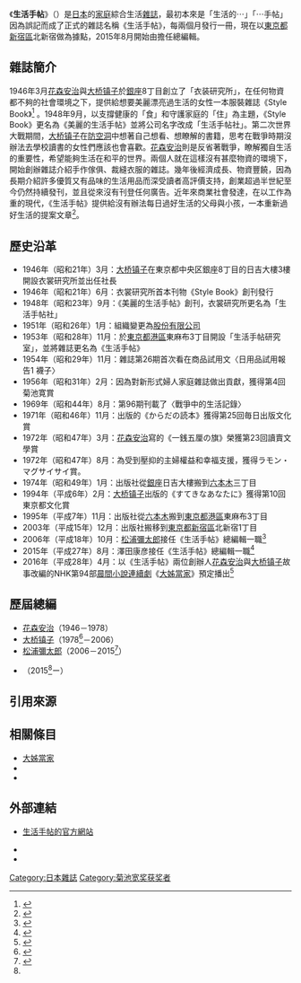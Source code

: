 {{Infobox Magazine
| 名稱      = 生活手帖
| 英文名    = 暮しの手帖
| 標誌      = 
| 標誌大小  =
| 圖像      = Kurashi_techo_01.jpg 
| 圖像大小  = 
| 圖像說明  =1948年《生活手帖》創刊第1期封面
| 主編      = 澤田康彦
| 編輯      = 
| 編輯者    = 
| 類別      = [[生活|生活]]、[[家庭|家庭]]、[[服裝|服裝]]
| 發行周期  = 
| 發行量    = 185,000<ref>{{Cite web |url = http://www.j-magazine.or.jp/data_002/w3.html |title = JMPAマガジンデータ : 女性 ライフカルチャー |author =  |date =  |publisher = 日本雑誌協会 |language = ja |accessdate = 2016年1月6日 |quote =  |archive-date = 2019年7月29日 |archive-url = https://web.archive.org/web/20190729040409/https://www.j-magazine.or.jp/data_002/w3.html |dead-url = no }}</ref>（2014）
| 創辦人    = [[花森安治|花森安治]]、[[大桥镇子|大桥镇子]]
| 出版者    = 阪東宗文（社長）
| 實際發行量= 
| 滯銷量    = 
| 總發行量  = 
| 創刊日期  = 1948年9月
| 首發日期  = 
| 最後發行日期  = 
| 公司      = 生活手帖股份有限公司
| 創刊地區  = {{JPN}}
| 總部所在地= {{JPN}}[[東京都|東京都]][[新宿區|新宿區]]北新宿1-35-20
| 語言      = 日語
| 網站      = http://kurashi-no-techo.co.jp
| issn      = 
| oclc           = 
}}
《'''生活手帖'''》（{{jpn|j=暮しの手帖|hg=くらしのてちょう|rm=Kurashi no Techo|f=h}}）是[[日本|日本]]的[[家庭|家庭]]綜合生活[[雜誌|雜誌]]，最初本來是「生活的⋯」「⋯手帖」因為誤記而成了正式的雜誌名稱《生活手帖》{{需要解释}}，每兩個月發行一冊，現在以[[東京都|東京都]][[新宿區|新宿區]]北新宿做為據點，2015年8月開始由{{link-jp|澤田康彦|澤田康彦}}擔任總編輯。

==雜誌簡介==
1946年3月[[花森安治|花森安治]]與[[大桥镇子|大桥镇子]]於[[銀座|銀座]]8丁目創立了「衣装研究所」，在{{link-jp|戰後|戦後}}任何物資都不夠的社會環境之下，提供給想要美麗漂亮過生活的女性一本服裝雜誌《Style Book》<ref>{{Cite web |url = http://www.douban.com/group/topic/14735088/ |title = 林怡芬，生活手帖 |author = 2ya |date = 2010年10月11日 |publisher = 豆瓣 |language = zh-cn |accessdate = 2016年1月6日 |quote = 二战刚结束时的日本一片萧条，除了已成焦土的长崎和广岛，东京在经历了美军的地毯式轰炸后，昔日的繁华与时尚也荡然无存。钻过防空壕的两位年轻人——花森安治与大桥镇子，有感于数年以来日本国民生活品质的崩坏，在东京中央区银座创办服装研究所及《Style Book》杂志（后一度更名为《美丽的生活手帖》，最终定名为《生活手帖》），旨在提升普通日本人的生活质量和审美情趣。时为二战结束翌年，1946年。 |archive-date = 2016年3月9日 |archive-url = https://web.archive.org/web/20160309231339/https://www.douban.com/group/topic/14735088/ |dead-url = no }}</ref>
。1948年9月，以支撐健康的「食」和守護家庭的「住」為主題，《Style Book》更名為《美麗的生活手帖》並將公司名字改成「生活手帖社」。第二次世界大戰期間，[[大桥镇子|大桥镇子]]在[[防空洞|防空洞]]中想著自己想看、想瞭解的書籍，思考在戰爭時期沒辦法去學校讀書的女性們應該也會喜歡。[[花森安治|花森安治]]則是反省著戰爭，瞭解獨自生活的重要性，希望能夠生活在和平的世界。兩個人就在這樣沒有甚麼物資的環境下，開始創辦雜誌介紹手作傢俱、裁縫衣服的雜誌。幾年後經濟成長、物資豐饒，因為長期介紹許多優質又有品味的生活用品而深受讀者高評價支持，創業超過半世紀至今仍然持續發刊，並且從來沒有刊登任何廣告。近年來商業社會發達，在以工作為重的現代，《生活手帖》提供給沒有辦法每日過好生活的父母與小孩，一本重新過好生活的提案文章<ref>{{Cite web |url = https://www.facebook.com/MagAddiction/photos/pb.248045935317368.-2207520000.1452035404./450918428363450/?type=3&theater |title = 《暮しの手帖》12/1月號 |author = 許哲寧 |date = 2013年12月25日 |publisher = 雜誌上癮俱樂部 |language = zh-tw |accessdate = 查閱日期 |quote =《#暮しの手帖》12/1月號，封面是雪地裡的溫暖柴火，內容有秘傳日式漢堡排、適合冬季的果醬、洋服收納術⋯⋯。}}</ref>。

==歷史沿革==
*1946年（昭和21年）3月：[[大桥镇子|大桥镇子]]在東京都中央区銀座8丁目的日吉大樓3樓開設衣裳研究所並出任社長
*1946年（昭和21年）6月：衣裳研究所首本刊物《Style Book》創刊發行
*1948年（昭和23年）9月：《美麗的生活手帖》創刊，衣裳研究所更名為「生活手帖社」
*1951年（昭和26年）1月：組織變更為[[股份有限公司|股份有限公司]]
*1953年（昭和28年）11月：於[[東京都|東京都]][[港區_(東京都)|港區]]東麻布3丁目開設「生活手帖研究室」，並將雜誌更名為《生活手帖》
*1954年（昭和29年）11月：雜誌第26期首次看在商品試用文〈日用品試用報告1 襪子〉
*1956年（昭和31年）2月：因為對新形式婦人家庭雜誌做出貢獻，獲得第4回菊池寛賞
*1969年（昭和44年）8月：第96期刊載了〈戰爭中的生活記錄〉
*1971年（昭和46年）11月：出版的《からだの読本》獲得第25回毎日出版文化賞
*1972年（昭和47年）3月：[[花森安治|花森安治]]寫的《一銭五厘の旗》榮獲第23回讀賣文學賞
*1972年（昭和47年）8月：為受到壓抑的主婦權益和幸福支援，{{link-jp|花森安治|花森安治}}獲得ラモン・マグサイサイ賞。
*1974年（昭和49年）1月：出版社從[[銀座|銀座]]日吉大樓搬到[[六本木|六本木]]三丁目
*1994年（平成6年）2月：[[大桥镇子|大桥镇子]]出版的《すてきなあなたに》獲得第10回東京都文化賞
*1995年（平成7年）11月：出版社從[[六本木|六本木]]搬到[[東京都|東京都]][[港區_(東京都)|港區]]東麻布3丁目
*2003年（平成15年）12月：出版社搬移到[[東京都|東京都]][[新宿區|新宿區]]北新宿1丁目
*2006年（平成18年）10月：[[松浦彌太郎|松浦彌太郎]]接任《生活手帖》總編輯一職<ref>{{Cite web |url = http://www.locuspublishing.com/events/1111MA084/brief.htm |title = 十二味生活設計 |author = 林怡芬 |date =  |publisher = 大塊文化 |language = zh-tw |accessdate = 2016年1月6日 |quote = 為什麼《生活手帖》會改版呢，原因是文化界熟悉的編輯人松浦弥太郎接手了總編輯的工作。2006年十月松浦弥太郎對外宣佈接手此任務時，大家對這位經營書店多年，也企劃過多本好書、好展覽的人物，將帶領《生活手帖》到什麼方向，感到十分的好奇，也成為出版界矚目的焦點話題。 |archive-date = 2016年3月4日 |archive-url = https://web.archive.org/web/20160304131645/http://www.locuspublishing.com/events/1111MA084/brief.htm |dead-url = no }}</ref>
*2015年（平成27年）8月：澤田康彦接任《生活手帖》總編輯一職<ref name="#1">{{Cite web |url = http://www.shinbunka.co.jp/kakojin/2015/kakojin15-07-08.htm |title = 人事ニュース |author =  |date = 2015年8月7日 |publisher = 新文化 |language = ja |accessdate = 2016年1月6日 |quote = 8月20日付で、「暮しの手帖」編集長に元マガジンハウスの澤田康彦氏を招聘する。澤田氏は、同誌2016年早春号より制作指揮を執る。澤田氏は1982年マガジンハウスに入社。宣伝部を経て、「BRUTUS」「Tarzan」「オリーブ」などの雑誌編集に携わり、2005年に書籍部編集長に就任。2010年に退職してからはフリーランスで出版界に関わってきた。 |archive-date = 2016年5月12日 |archive-url = https://web.archive.org/web/20160512131907/http://www.shinbunka.co.jp/kakojin/2015/kakojin15-07-08.htm |dead-url = no }}</ref>
*2016年（平成28年）4月：以《生活手帖》兩位創辦人[[花森安治|花森安治]]與[[大桥镇子|大桥镇子]]故事改編的NHK第94部[[晨間小說連續劇|晨間小說連續劇]]《[[大姊當家|大姊當家]]》預定播出<ref>{{Cite web |url = http://www.epochtimes.com.tw/n147213 |title = 向井理睽違6年再拍晨間劇 心情很雀躍 |author = 李賢珍 |date = 2015年11月10日 |publisher = 台灣大紀元 |language = zh-tw |accessdate = 2016年1月6日 |quote = NHK電視台2016年的晨間小說連續劇《當家姐姐》是以日本雜誌《生活手帖》創辦人大橋鎮子、花森安治的真實故事改編。劇情講述11歲喪父的小橋常子（高畑充希飾）從靜岡前往東京，於1946年創辦了女性雜誌，在天才編輯花山伊佐次的協助之下，在戰後經濟成長時期成為女性風靡的雜誌。 }}</ref>

==歷屆總編==
*[[花森安治|花森安治]]（1946－1978）
*[[大桥镇子|大桥镇子]]（1978<ref>{{Cite web |url = http://www.jpreki.com/oohashi-t |title = 大橋鎭子の生涯【暮しの手帖】～とと姉ちゃん |author =  |date =  |publisher = 幕末·維新風雲伝 |language = ja |accessdate = 2016年1月6日 |quote = 　1978年に、死の2日前まで編集を続けた花森安治が死去すると、大橋鎭子自身が編集長も兼務しましたが、2004年に社長を退いて、横山泰子が社長に就任すると、2007年には松浦弥太郎が編集長に迎えられて、時代に合った雑誌となり、商品テストの記事などは掲載が中止され、雑誌のスタイルも変更されました。 |archive-date = 2021年1月28日 |archive-url = https://web.archive.org/web/20210128055928/http://jpreki.com/oohashi-t/ |dead-url = no }}</ref>－2006）
*[[松浦彌太郎|松浦彌太郎]]（2006－2015<ref>{{Cite web |url = http://theqiudaoyu.tumblr.com/post/115653190216 |title = 松浦弥太郎‬《正直‬》 |author = 許哲寧 |date = 2015年4月6日 |publisher = 秋刀魚 |language = zh-tw |accessdate = 2016年1月6日 |quote = 不僅是青年的未來嚮導、也是成年人的心靈藥劑，中目黑「COW BOOKS」店長和剛卸任《暮しの手帖‬》的作家松浦弥太郎‬，今天出版新書《正直‬》，想傳達49歳以來的成長經驗，寫一本人生教科書，為讀者打氣加油。 }}{{dead link|date=2018年3月 |bot=InternetArchiveBot |fix-attempted=yes }}</ref>）
*{{link-jp|澤田康彦|澤田康彦}}（2015<ref name="#1"/>ー）

==引用來源==
{{reflist|2}}

==相關條目==
*[[大姊當家|大姊當家]]
*{{link-jp|森村桂|森村桂}}
*{{link-jp|森茉莉|森茉莉}}

==外部連結==
*{{ja}}[http://kurashi-no-techo.co.jp 生活手帖的官方網站] {{Wayback|url=http://kurashi-no-techo.co.jp/ |date=20210415205546 }}
*{{ja}}{{Facebook|kurashinotecho}}
*{{ja}}{{Twitter|kuratechoeigyou}}

[[Category:日本雜誌|Category:日本雜誌]]
[[Category:菊池宽奖获奖者|Category:菊池宽奖获奖者]]
